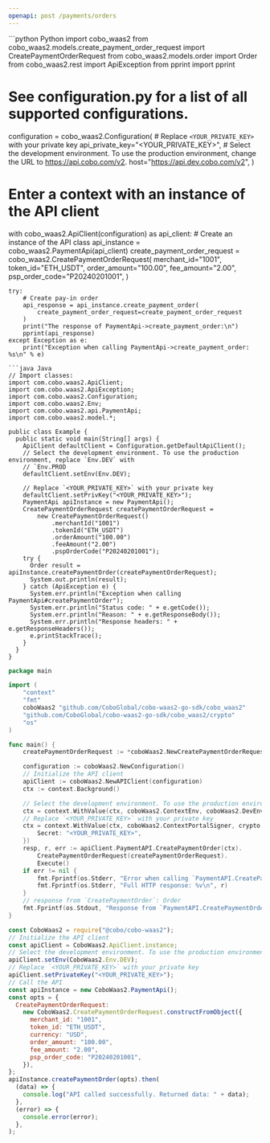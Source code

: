 ```yaml
---
openapi: post /payments/orders
---
```


<RequestExample>
```python Python
import cobo_waas2
from cobo_waas2.models.create_payment_order_request import CreatePaymentOrderRequest
from cobo_waas2.models.order import Order
from cobo_waas2.rest import ApiException
from pprint import pprint

# See configuration.py for a list of all supported configurations.
configuration = cobo_waas2.Configuration(
    # Replace `<YOUR_PRIVATE_KEY>` with your private key
    api_private_key="<YOUR_PRIVATE_KEY>",
    # Select the development environment. To use the production environment, change the URL to https://api.cobo.com/v2.
    host="https://api.dev.cobo.com/v2",
)
# Enter a context with an instance of the API client
with cobo_waas2.ApiClient(configuration) as api_client:
    # Create an instance of the API class
    api_instance = cobo_waas2.PaymentApi(api_client)
    create_payment_order_request = cobo_waas2.CreatePaymentOrderRequest(
        merchant_id="1001",
        token_id="ETH_USDT",
        order_amount="100.00",
        fee_amount="2.00",
        psp_order_code="P20240201001",
    )

    try:
        # Create pay-in order
        api_response = api_instance.create_payment_order(
            create_payment_order_request=create_payment_order_request
        )
        print("The response of PaymentApi->create_payment_order:\n")
        pprint(api_response)
    except Exception as e:
        print("Exception when calling PaymentApi->create_payment_order: %s\n" % e)

```
```java Java
// Import classes:
import com.cobo.waas2.ApiClient;
import com.cobo.waas2.ApiException;
import com.cobo.waas2.Configuration;
import com.cobo.waas2.Env;
import com.cobo.waas2.api.PaymentApi;
import com.cobo.waas2.model.*;

public class Example {
  public static void main(String[] args) {
    ApiClient defaultClient = Configuration.getDefaultApiClient();
    // Select the development environment. To use the production environment, replace `Env.DEV` with
    // `Env.PROD
    defaultClient.setEnv(Env.DEV);

    // Replace `<YOUR_PRIVATE_KEY>` with your private key
    defaultClient.setPrivKey("<YOUR_PRIVATE_KEY>");
    PaymentApi apiInstance = new PaymentApi();
    CreatePaymentOrderRequest createPaymentOrderRequest =
        new CreatePaymentOrderRequest()
            .merchantId("1001")
            .tokenId("ETH_USDT")
            .orderAmount("100.00")
            .feeAmount("2.00")
            .pspOrderCode("P20240201001");
    try {
      Order result = apiInstance.createPaymentOrder(createPaymentOrderRequest);
      System.out.println(result);
    } catch (ApiException e) {
      System.err.println("Exception when calling PaymentApi#createPaymentOrder");
      System.err.println("Status code: " + e.getCode());
      System.err.println("Reason: " + e.getResponseBody());
      System.err.println("Response headers: " + e.getResponseHeaders());
      e.printStackTrace();
    }
  }
}

```
```go Go
package main

import (
	"context"
	"fmt"
	coboWaas2 "github.com/CoboGlobal/cobo-waas2-go-sdk/cobo_waas2"
	"github.com/CoboGlobal/cobo-waas2-go-sdk/cobo_waas2/crypto"
	"os"
)

func main() {
	createPaymentOrderRequest := *coboWaas2.NewCreatePaymentOrderRequest("1001", "ETH_USDT", "100.00", "2.00", "P20240201001")

	configuration := coboWaas2.NewConfiguration()
	// Initialize the API client
	apiClient := coboWaas2.NewAPIClient(configuration)
	ctx := context.Background()

	// Select the development environment. To use the production environment, replace coboWaas2.DevEnv with coboWaas2.ProdEnv
	ctx = context.WithValue(ctx, coboWaas2.ContextEnv, coboWaas2.DevEnv)
	// Replace `<YOUR_PRIVATE_KEY>` with your private key
	ctx = context.WithValue(ctx, coboWaas2.ContextPortalSigner, crypto.Ed25519Signer{
		Secret: "<YOUR_PRIVATE_KEY>",
	})
	resp, r, err := apiClient.PaymentAPI.CreatePaymentOrder(ctx).
		CreatePaymentOrderRequest(createPaymentOrderRequest).
		Execute()
	if err != nil {
		fmt.Fprintf(os.Stderr, "Error when calling `PaymentAPI.CreatePaymentOrder``: %v\n", err)
		fmt.Fprintf(os.Stderr, "Full HTTP response: %v\n", r)
	}
	// response from `CreatePaymentOrder`: Order
	fmt.Fprintf(os.Stdout, "Response from `PaymentAPI.CreatePaymentOrder`: %v\n", resp)
}

```
```javascript JavaScript
const CoboWaas2 = require("@cobo/cobo-waas2");
// Initialize the API client
const apiClient = CoboWaas2.ApiClient.instance;
// Select the development environment. To use the production environment, replace `Env.DEV` with `Env.PROD`
apiClient.setEnv(CoboWaas2.Env.DEV);
// Replace `<YOUR_PRIVATE_KEY>` with your private key
apiClient.setPrivateKey("<YOUR_PRIVATE_KEY>");
// Call the API
const apiInstance = new CoboWaas2.PaymentApi();
const opts = {
  CreatePaymentOrderRequest:
    new CoboWaas2.CreatePaymentOrderRequest.constructFromObject({
      merchant_id: "1001",
      token_id: "ETH_USDT",
      currency: "USD",
      order_amount: "100.00",
      fee_amount: "2.00",
      psp_order_code: "P20240201001",
    }),
};
apiInstance.createPaymentOrder(opts).then(
  (data) => {
    console.log("API called successfully. Returned data: " + data);
  },
  (error) => {
    console.error(error);
  },
);

```
</RequestExample>